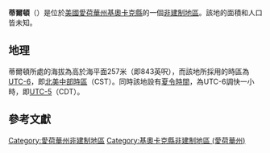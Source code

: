 {{noteTA
|G1=USState
|G2=地名
|G3=Unit
}}
{{Infobox settlement
|official_name            = 蒂爾頓
|native_name = Tilton
|settlement_type          = [[非建制地區|非建制地區]]
|image_skyline            = 
|imagesize                = 
|image_map                = 
|mapsize                  = 
|pushpin_map              = USA Iowa
|pushpin_label            = 蒂爾頓
|pushpin_label_position   = top
|pushpin_map_caption      = 蒂爾頓在愛荷華州的位置
|subdivision_type         = [[世界政區索引|國家]]
|subdivision_type1        = [[美国州份|州份]]
|subdivision_type2        = [[愛荷華州行政区划|縣]]
|subdivision_name         = [[美国|美国]]
|subdivision_name1        = [[愛荷華州|愛荷華州]]
|subdivision_name2        = [[基奧卡克縣_(愛荷華州)|基奧卡克縣]]
|elevation_ft             = 843
|elevation_m              = 257
|area_total_km2           = 
|area_total_sq_mi         = 
|area_land_km2            = 
|area_land_sq_mi          = 
|area_water_km2           = 
|area_water_sq_mi         = 
|population_as_of         = 2010
|population_footnotes     = 
|population_total         = 
|population_metro         = 
|population_density_km2   = auto
|population_density_sq_mi = auto
|timezone                 = [[北美中部时区|北美中部时区]]
|utc_offset               = -6
|coordinates              = {{coord|41|30|35|N|91|21|09|W|display=inline,title}}
| coor_pinpoint           = 
| coordinates_footnotes   = 
|timezone_DST             = CDT
|utc_offset_DST           = -5
|postal_code_type         = [[美國郵區編號|郵區編號]]
|postal_code              = 
|area_code                = {{link-en|电话区号641|Area code 641|641}}
|blank_name = [[地名信息系统|GNIS ID]]
|blank_info = 462243<ref name="GNIS">{{cite gnis|462243|Tilton}}</ref>
}}
'''蒂爾頓'''（{{lang-en|Tilton}}）是位於[[美國|美國]][[愛荷華州|愛荷華州]][[基奧卡克縣_(愛荷華州)|基奧卡克縣]]的一個[[非建制地區|非建制地區]]。該地的面積和人口皆未知。

== 地理 ==
蒂爾頓所處的海拔為高於海平面257米（即843英呎），而該地所採用的時區為[[UTC-6|UTC-6]]，即[[北美中部時區|北美中部時區]]（CST）。同時該地設有[[夏令時間|夏令時間]]，為UTC-6調快一小時，即[[UTC-5|UTC-5]]（CDT）。

== 參考文獻 ==
{{reflist}}

{{基奧卡克縣 (愛荷華州)}}

{{DEFAULTSORT:Tilton}}
[[Category:愛荷華州非建制地區|Category:愛荷華州非建制地區]]
[[Category:基奧卡克縣非建制地區_(愛荷華州)|Category:基奧卡克縣非建制地區 (愛荷華州)]]

{{Iowa-geo-stub}}